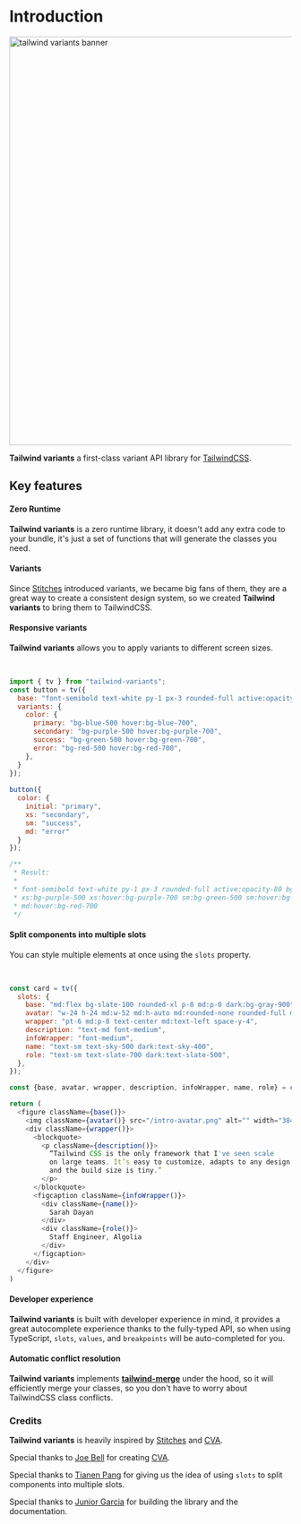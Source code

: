 
# Introduction

<Image
  alt="tailwind variants banner"
  quality={90}
  className="rounded-lg mt-1"
  height="730"
  src="/banner.jpeg"
  width="1460"
/>

**Tailwind variants** a first-class variant API library for [TailwindCSS](https://tailwindcss.com/).

## Key features

#### Zero Runtime

**Tailwind variants** is a zero runtime library, it doesn't add any extra code to your bundle, it's just a set of functions that will generate the classes you need.

#### Variants
Since [Stitches](https://stitches.dev) introduced variants, we became big fans of them, they are a great way to create a consistent design system, so we created **Tailwind variants** to bring them to TailwindCSS.

#### Responsive variants

**Tailwind variants** allows you to apply variants to different screen sizes.

<br/>

<WindowResizer
  iframeSrc="/docs/examples/intro-responsive-variants"
  iframeTitle="Responsive variants"
  height="120px"
/>


```js {16-19}
import { tv } from "tailwind-variants";
const button = tv({
  base: "font-semibold text-white py-1 px-3 rounded-full active:opacity-80",
  variants: {
    color: {
      primary: "bg-blue-500 hover:bg-blue-700",
      secondary: "bg-purple-500 hover:bg-purple-700",
      success: "bg-green-500 hover:bg-green-700",
      error: "bg-red-500 hover:bg-red-700",
    },
  }
});
 
button({
  color: {
    initial: "primary",
    xs: "secondary",
    sm: "success",
    md: "error"
  }
});

/**
 * Result: 
 * 
 * font-semibold text-white py-1 px-3 rounded-full active:opacity-80 bg-blue-500 hover:bg-blue-700 
 * xs:bg-purple-500 xs:hover:bg-purple-700 sm:bg-green-500 sm:hover:bg-green-700 md:bg-red-500 
 * md:hover:bg-red-700
 */
```

#### Split components into multiple slots

You can style multiple elements at once using the `slots` property.

<br/>

<WindowResizer
  iframeSrc="/docs/examples/intro-slots"
  iframeTitle="Responsive variants"
  iframeInitialWidth={400}
  height="410px"
  minWidth={400}
/>

```js {3-9} /base()/ /avatar()/ /wrapper()/ /description()/ /infoWrapper()/ /name()/ /role()/
const card = tv({
  slots: {
    base: "md:flex bg-slate-100 rounded-xl p-8 md:p-0 dark:bg-gray-900",
    avatar: "w-24 h-24 md:w-52 md:h-auto md:rounded-none rounded-full mx-auto drop-shadow-lg",
    wrapper: "pt-6 md:p-8 text-center md:text-left space-y-4",
    description: "text-md font-medium",
    infoWrapper: "font-medium",
    name: "text-sm text-sky-500 dark:text-sky-400",
    role: "text-sm text-slate-700 dark:text-slate-500",
  },
});

const {base, avatar, wrapper, description, infoWrapper, name, role} = card();

return (
  <figure className={base()}>
    <img className={avatar()} src="/intro-avatar.png" alt="" width="384" height="512"/>
    <div className={wrapper()}>
      <blockquote>
        <p className={description()}>
          “Tailwind CSS is the only framework that I've seen scale
          on large teams. It’s easy to customize, adapts to any design,
          and the build size is tiny.”
        </p>
      </blockquote>
      <figcaption className={infoWrapper()}>
        <div className={name()}>
          Sarah Dayan
        </div>
        <div className={role()}>
          Staff Engineer, Algolia
        </div>
      </figcaption>
    </div>
  </figure>
)

```

#### Developer experience 

**Tailwind variants** is built with developer experience in mind, it provides a great autocomplete experience thanks to the fully-typed API, so when using TypeScript, `slots`, `values`, and `breakpoints` will be auto-completed for you.


#### Automatic conflict resolution

**Tailwind variants** implements [**tailwind-merge**](https://github.com/dcastil/tailwind-merge) under the hood, so it will efficiently merge your classes, so you don't have to worry about TailwindCSS class conflicts.


### Credits

**Tailwind variants** is heavily inspired by [Stitches](https://stitches.dev) and [CVA](https://github.com/joe-bell/cva).

Special thanks to [Joe Bell](https://twitter.com/joe_bell) for creating [CVA](https://github.com/joe-bell/cva).

Special thanks to [Tianen Pang](https://github.dev/tianenpang) for giving us the idea of using `slots` to split components into multiple slots.

Special thanks to [Junior Garcia](https://github.dev/jrgarciadev) for building the library and the documentation.